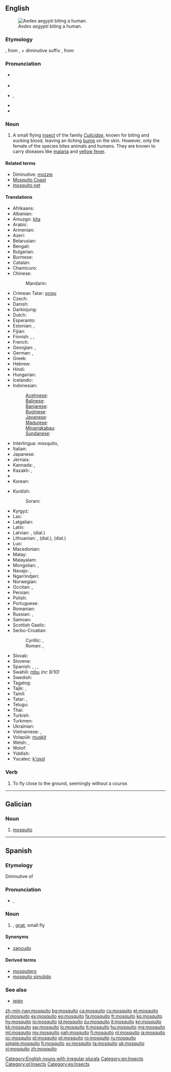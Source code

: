 {{also|Mosquito}}
==English==
{{wikipedia}}

[[Image:Aedes_aegypti_biting_human.jpg|thumb|right|''Aedes aegypti'' biting a human.]]

===Etymology===
{{etyl|es}} {{term|mosquito|lang=es||small fly}}, from {{term|mosca|lang=es||fly}}, + diminutive suffix {{term|-ito|lang=es}}, from {{etyl|la}} {{term|musca|lang=la}}

===Pronunciation===
* {{a|Canada|US}} {{IPA|/məˈski.toʊ/}}
* {{audio|en-us-mosquito.ogg|Audio (US)}}
* {{a|RP}} {{IPA|/mɒsˈkiː.təʊ/}}, {{X-SAMPA|/mQs"ki:.t@U/}}
* {{audio|en-uk-mosquito.ogg|Audio (UK)}}
* {{rhymes|iːtəʊ}}

===Noun===
{{en-noun|pl2=mosquitoes}}

# A small flying [[insect]] of the family ''[[Culicidae]]'', known for biting and sucking blood, leaving an itching [[bump]] on the skin. However, only the female of the species bites animals and humans. They are known to carry diseases like [[malaria]] and [[yellow fever]].

====Related terms====
* Diminutive: [[mozzie]] {{qualifier|Australia|UK}}
* [[Mosquito Coast]]
* [[mosquito net]]

====Translations====
{{trans-top|small flying insect of the family ''Culcidae'', known for biting and sucking blood}}
* Afrikaans: {{t|af|muskiet}}
* Albanian: {{t|sq|mushkonjë}}
* Amuzgo: [[kíta]]
* Arabic: {{t|ar|بعوضة|f|tr=baʿūḍa|sc=Arab}}
* Armenian: {{t|hy|մոծակ|tr=moçak}}
* Azeri: {{t|az|ağcaqanad|xs=Azeri}}
* Belarusian: {{t|be|камар|m|tr=kamár|sc=Cyrl}}
* Bengali: {{t|bn|মশা|tr=môsha|sc=Beng}}
* Bulgarian: {{t+|bg|комар|m|tr=komár|sc=Cyrl}}
* Burmese: {{t|my|ခြင်|tr=chin|sc=Mymr}}
* Catalan: {{t+|ca|mosquit|m}}
* Chamicuro: {{tø|ccc|ayno}}
* Chinese:
*: Mandarin: {{t+|cmn|蚊子|tr=wénzi|sc=Hani}}
* Crimean Tatar: [[şırqıy]]
* Czech: {{t+|cs|komár|m}}
* Danish: {{t-|da|myg|c}}
* Darkinjung: {{tø|aus-dar|dyuping}}
* Dutch: {{t+|nl|mug|f}}
* Esperanto: {{t-|eo|kulo|xs=Esperanto}}
* Estonian: {{t|et|sääsk}}, {{t|et|moskiito}}
* Fijian: {{t|fj|namu}}
* Finnish: {{t+|fi|hyttynen}}, {{t+|fi|sääski}}, {{t+|fi|moskiitto}}
* French: {{t+|fr|moustique|m}}
* Georgian: {{t|ka|კოღო|tr=koğo|sc=Geor|xs=Georgian}}, {{t|ka|ქინქლი|tr=kinkli|sc=Geor}}
* German: {{t+|de|Mücke|f}}, {{t+|de|Moskito|m}}
* Greek: {{t|el|κουνούπι|tr=kounoúpi|sc=Grek}}
* Hebrew: {{t-|he|יתוש|m|tr=yatûsh}}
* Hindi: {{t|hi|मच्छर|tr=macchar|sc=Deva}}
* Hungarian: {{t+|hu|szúnyog}}
* Icelandic: {{t+|is|moskítófluga|f}}
* Indonesian: {{t+|id|nyamuk|xs=Indonesian}}
*: [[Acehnese]]: {{tø|ace|jamok }}
*: [[Balinese]]: {{tø|ban|legu }}
*: [[Banjarese]]: {{tø|bjn|ñamuk }}
*: [[Buginese]]: {{tø|bug|namoʔ }}
*: [[Javanese]]: {{t|jv|lemut }}
*: [[Madurese]]: {{tø|mad|reŋŋeʔ }}
*: [[Minangkabau]]: {{tø|min|ranŋiʔ }}
*: [[Sundanese]]: {{t|su|reungit }}
* Interlingua: mosquito, {{t|ia|culice|xs=Interlingua}}
* Italian: {{t+|it|zanzara|f}}
* Japanese: {{t|ja|蚊|tr=[[か]], ka|sc=Jpan}}
* Jèrriais: {{tø|roa-jer|moustique|f}}
* Kannada: {{t|kn|ನುಸಿಸೊಳ್ಳೆ|tr=nusisoḷḷe|sc=Knda}}, {{t|kn|ಸೊಳ್ಳೆ|tr=soḷḷe|sc=Knda}}
* Kazakh: {{t|kk|маса|tr=masa|sc=Cyrl}}, {{t|kk|москит|tr=moskït|sc=Cyrl}}
* {{trreq|Khmer}}
* Korean: {{t|ko|모기|tr=mogi|sc=Kore}}
{{trans-mid}}
* Kurdish:
*: Sorani: {{ku-Arab|[[مێشوله‌]]}}
* Kyrgyz: {{t|ky|чиркей|tr=çirkey|sc=Cyrl}}
* Lao: {{t|lo|ຍຸງ|tr=ñung|sc=Laoo}}
* Latgalian: {{tø|ltg|ūds|m}}
* Latin: {{t-|la|culex|m}}
* Latvian: {{t|lv|ods|m}}, {{t|lv|knislis|m}} (dial.)
* Lithuanian: {{t|lt|uodas|m}}, {{t|lt|kuisys|m}} (dial.), {{t|lt|varmas|m}} (dial.)
* Luo: {{tø|luo|suna}}
* Macedonian: {{t-|mk|комарец|m|tr=kómarec}}
* Malay: {{t|ms|nyamuk}}
* Malayalam: {{t|ml|കൊതുക്‌|tr=keātuk|sc=Mlym|xs=Malayalam}}
* Mongolian: {{t-|mn|шумуул|tr=šumuul|sc=Cyrl|xs=Mongolian}}, {{t-|mn|дэлэнч|tr=delenč|sc=Cyrl|xs=Mongolian}}
* Navajo: {{tø|nv|tsʼíʼii daʼaneezíʼ}}, {{tø|nv|tsʼíʼii}}
* Ngarrindjeri: {{tø|nay|muruli}}
* Norwegian: {{t+|no|mygg|m}}
* Occitan: {{t+|oc|moissal|m|xs=Occitan}}, {{t+|oc|mosquilh|m|xs=Occitan}}
* Persian: {{t-|fa|پشه|tr=paše|xs=Persian}}
* Polish: {{t+|pl|komar|m}}
* Portuguese: {{t+|pt|mosquito|m}}
* Romanian: {{t+|ro|țânțar}}
* Russian: {{t|ru|комар|m|tr=komár|sc=Cyrl}}, {{t|ru|москит|tr=moskít|m}}
* Samoan: {{t|sm|namu}}
* Scottish Gaelic: {{t|gd|mosgìoto|m}}
* Serbo-Croatian:
*: Cyrillic: {{t|sh|комарац|m}}, {{t|sh|комарица|f}}
*: Roman: {{t|sh|komarac|m}}, {{t|sh|komarica|f}}
* Slovak: {{t-|sk|komár|m}}
* Slovene: {{t+|sl|komar|m}}
* Spanish: {{t+|es|mosquito|m}}, {{t-|es|mosco|m}} {{qualifier|Mexico}}, {{t+|es|plaga|f}} {{qualifier|Venezuela}}, {{t+|es|zancudo|m}} {{qualifier|Central America|Colombia|Mexico|Peru|Venezuelan standard usage}}
* Swahili: [[mbu]] ''(nc 9/10)''
* Swedish: {{t+|sv|mygga|c}}
* Tagalog: {{t|tl|lamok|xs=Tagalog}}
* Tajik: {{t|tg|пашша|tr=pašša|sc=Cyrl}}, {{t|tg|хомӯшак|tr=xomüšak|sc=Cyrl}}
* Tamil: {{t|ta|கொசு|tr=kocu|xs=Tamil}}
* Tatar: {{t|tt|черки|tr=çerki|sc=Cyrl}}, {{t|tt|озынборын|tr=ozınborın|sc=Cyrl}}
* Telugu: {{t|te|దోమ|tr=dōma}}
* Thai: {{t|th|ยุง|tr=yung}}
* Turkish: {{t+|tr|sivrisinek}}
* Turkmen: {{t|tk|çyybyn}}
* Ukrainian: {{t+|uk|комар|m|tr=komár|sc=Cyrl}}
* Vietnamese: {{t|vi|muỗi}}, {{t|vi|con muỗi}}
* Volapük: [[muskit]]
* Welsh: {{t|cy|mosgito|m|xs=Welsh}}, {{t|cy|mosgitos|p|xs=Welsh}}
* Wolof: {{t|wo|yoo|alt=yoo wi}}
* Yiddish: {{t|yi|קאָמאַר|m|tr=komar|sc=Hebr}}
* Yucatec: [[k'oxol]]
{{trans-bottom}}

===Verb===
{{en-verb}}

# To fly close to the ground, seemingly without a course.

[[Category:English nouns with irregular plurals]]
[[Category:en:Insects]]

----

==Galician==

===Noun===
{{gl-noun|m}}

# [[#English|mosquito]]

[[Category:gl:Insects]]

----

==Spanish==

===Etymology===
Diminutive of {{term|mosca|lang=es}}

===Pronunciation===
* {{IPA|lang=es|/mosˈkito/}}, {{X-SAMPA|lang=es|/mos'kito/}}

===Noun===
{{es-noun|m}}

# {{l|en|mosquito}}, [[gnat]], small fly

====Synonyms====
* [[zancudo]] {{m}}

====Derived terms====
* [[mosquitero]]
* [[mosquito simúlido]]

===See also===
* [[jején]] {{m}}

[[Category:es:Insects]]

[[zh-min-nan:mosquito]]
[[bg:mosquito]]
[[ca:mosquito]]
[[cs:mosquito]]
[[et:mosquito]]
[[el:mosquito]]
[[es:mosquito]]
[[eo:mosquito]]
[[fa:mosquito]]
[[fr:mosquito]]
[[ko:mosquito]]
[[hy:mosquito]]
[[io:mosquito]]
[[id:mosquito]]
[[zu:mosquito]]
[[it:mosquito]]
[[kn:mosquito]]
[[kk:mosquito]]
[[sw:mosquito]]
[[lo:mosquito]]
[[lt:mosquito]]
[[hu:mosquito]]
[[mg:mosquito]]
[[ml:mosquito]]
[[my:mosquito]]
[[nah:mosquito]]
[[fj:mosquito]]
[[nl:mosquito]]
[[ja:mosquito]]
[[oc:mosquito]]
[[pl:mosquito]]
[[pt:mosquito]]
[[ro:mosquito]]
[[ru:mosquito]]
[[simple:mosquito]]
[[fi:mosquito]]
[[sv:mosquito]]
[[ta:mosquito]]
[[uk:mosquito]]
[[vi:mosquito]]
[[zh:mosquito]]